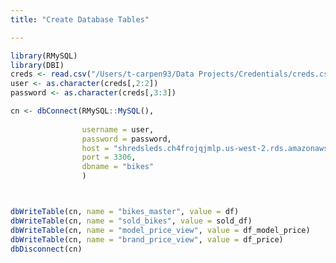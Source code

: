 ```yaml
---
title: "Create Database Tables"

---
```



```r
library(RMySQL)
library(DBI)
creds <- read.csv("/Users/t-carpen93/Data Projects/Credentials/creds.csv")
user <- as.character(creds[,2:2])
password <- as.character(creds[,3:3])

cn <- dbConnect(RMySQL::MySQL(), 
          
                username = user, 
                password = password, 
                host = "shredsleds.ch4frojqjmlp.us-west-2.rds.amazonaws.com", 
                port = 3306,
                dbname = "bikes"
                )



dbWriteTable(cn, name = "bikes_master", value = df)
dbWriteTable(cn, name = "sold_bikes", value = sold_df)
dbWriteTable(cn, name = "model_price_view", value = df_model_price)
dbWriteTable(cn, name = "brand_price_view", value = df_price)
dbDisconnect(cn)

```

